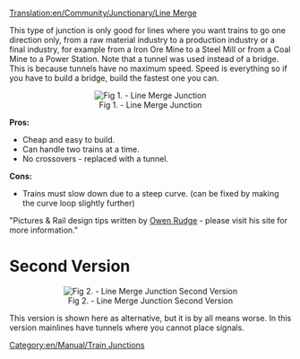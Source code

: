 [[Translation:en/Community/Junctionary/Line Merge]]
[[Category:en/Manual/Train Junctions]]

This type of junction is only good for lines where you want trains to go one direction only, from a raw material industry to a production industry or a final industry, for example from a Iron Ore Mine to a Steel Mill or from a Coal Mine to a Power Station. Note that a tunnel was used instead of a bridge. This is because tunnels have no maximum speed. Speed is everything so if you have to build a bridge, build the fastest one you can.

<center>[[File:en/Community/Junctionary/3way trackmerge.png|center|frame|Fig 1. - Line Merge Junction]]</center>

'''Pros:'''

*Cheap and easy to build.
*Can handle two trains at a time.
*No crossovers - replaced with a tunnel.


'''Cons:'''

*Trains must slow down due to a steep curve. (can be fixed by making the curve loop slightly further)


"Pictures & Rail design tips written by [http://www.owenrudge.net/TT/ Owen Rudge] - please visit his site for more information."

=Second Version=
<center>[[File:en/Community/Junctionary/3way trackmerge2.png|center|frame|Fig 2. - Line Merge Junction Second Version]]</center>
This version is shown here as alternative, but it is by all means worse. In this version mainlines have tunnels where you cannot place signals.